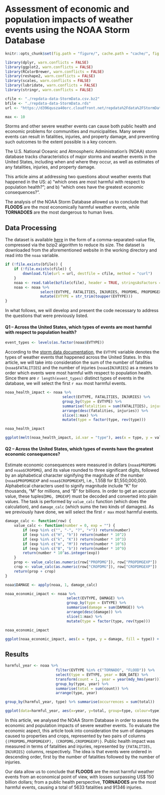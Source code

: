 <!--
http://redheadedstepdata.io/large-weather-events/
-->
# Assessment of economic and population impacts of weather events using the NOAA Storm Database

```r
knitr::opts_chunk$set(fig.path = "figure/", cache.path = "cache/", fig.width = 9, fig.height = 6, dpi = 144)

library(dplyr, warn.conflicts = FALSE)
library(ggplot2, warn.conflicts = FALSE)
library(RColorBrewer, warn.conflicts = FALSE)
library(reshape2, warn.conflicts = FALSE)
library(scales, warn.conflicts = FALSE)
library(lubridate, warn.conflicts = FALSE)
library(stringr, warn.conflicts = FALSE)

cfile <- "./repdata-data-StormData.csv.bz2"
bfile <- "./repdata-data-StormData.rds"
url <- "https://d396qusza40orc.cloudfront.net/repdata%2Fdata%2FStormData.csv.bz2"

max <- 10
```

Storms and other severe weather events can cause both public health and economic problems for communities and municipalities. Many severe events can result in fatalities, injuries, and property damage, and preventing such outcomes to the extent possible is a key concern.

The U.S. National Oceanic and Atmospheric Administration's (NOAA) storm database tracks characteristics of major storms and weather events in the United States, including when and where they occur, as well as estimates of any fatalities, injuries, and property damage.

This article aims at addressing two questions about weather events that happened in the US: a) "which ones are most harmful with respect to population health?"; and b) "which ones have the greatest economic consequences?".

The analysis of the NOAA Storm Database allowed us to conclude that **FLOODS** are the most economically harmful weather events, while **TORNADOES** are the most dangerous to human lives.

## Data Processing

The dataset is available [here](`r url`) in the form of a comma-separated-value file, compressed via the bzip2 algorithm to reduce its size. The dataset is downloaded from the aforementioned website in the working directory and read into the `noaa` variable.

```r
if (!file.exists(bfile)) {
    if (!file.exists(cfile)) {
        download.file(url = url, destfile = cfile, method = "curl")
    }
    noaa <- read.table(bzfile(cfile), header = TRUE, stringsAsFactors = FALSE, na.strings = "NA", sep = ",", quote = "\"")
    noaa <- noaa %>%
                select(EVTYPE, FATALITIES, INJURIES, PROPDMG, PROPDMGEXP, CROPDMG, CROPDMGEXP, BGN_DATE) %>%
                mutate(EVTYPE = str_trim(toupper(EVTYPE)))
}
```

In what follows, we will develop and present the code necessary to address the questions that were previously listed.

#### Q1 -- Across the United States, which types of events are most harmful with respect to population health?

```r
event_types <- levels(as.factor(noaa$EVTYPE))
```

According to the [storm data documentation](https://d396qusza40orc.cloudfront.net/repdata%2Fpeer2_doc%2Fpd01016005curr.pdf), the `EVTYPE` variable denotes the types of weather events that happened across the United States. In this article, we will take into consideration the sum of the number of fatalities (`noaa$FATALITIES`) and the number of injuries (`noaa$INJURIES`) as a means to order which events were most harmful with respect to population health. Since there are `r length(event_types)` distinct types of events in the database, we will select the first `r max` most harmful events.

```r
noaa_health_impact <- noaa %>%
                          select(EVTYPE, FATALITIES, INJURIES) %>%
                          group_by(type = EVTYPE) %>% 
                          summarise(fatalities = sum(FATALITIES), injuries = sum(INJURIES)) %>%
                          arrange(desc(fatalities, injuries)) %>%
                          slice(1:max) %>%
                          mutate(type = factor(type, rev(type)))

noaa_health_impact

ggplot(melt(noaa_health_impact, id.var = "type"), aes(x = type, y = value, fill = variable)) + geom_bar(stat = "identity") + coord_flip() + scale_y_continuous(labels = comma) + xlab("Severe Weather Event") + ylab("Health Impact (Fatalities + Injuries)") + ggtitle("Public Health Consequences") + scale_fill_manual(values = c("#FF0000", "#FF9912"), name ="Impact", labels=c("Fatalities", "Injuries"))
```

#### Q2 -- Across the United States, which types of events have the greatest economic consequences?

Estimate economic consequences were measured in dollars (`noaa$PROPDMG` and `noaa$CROPDMG`), and its value rounded to three significant digits, followed by an alphabetical character signifying the magnitude of the number (`noaa$PROPDMGEXP` and `noaa$CROPDMGEXP`), i.e., 1.55B for $1,550,000,000. Alphabetical characters used to signify magnitude include "K" for thousands, "M" for millions, and "B" for billions. In order to get an accurate value, these tuples(`DMG, DMGEXP`) must be decoded and converted into plain values. The task is performed by `value_calc` function (which does the calculation), and `damage_calc` (which sums the two kinds of damages). As we previously have done, we will select the first `r max` most harmful events.

```r
damage_calc <- function(row) {
    value_calc <- function(number = 0, exp = "") {
        if (exp %in% c("", "-", "?", "+")) return(number)
        if (exp %in% c("H", "h")) return(number * 10^2)
        if (exp %in% c("k", "K")) return(number * 10^3)
        if (exp %in% c("m", "M")) return(number * 10^6)
        if (exp %in% c("B", "b")) return(number * 10^9)
        return(number * 10^as.integer(exp))
    }
    prop <- value_calc(as.numeric(row["PROPDMG"]), row["PROPDMGEXP"])
    crop <- value_calc(as.numeric(row["CROPDMG"]), row["CROPDMGEXP"])
    return(prop + crop)
}

noaa$DAMAGE <- apply(noaa, 1, damage_calc)

noaa_economic_impact <- noaa %>%
                            select(EVTYPE, DAMAGE) %>%
                            group_by(type = EVTYPE) %>% 
                            summarise(damage = sum(DAMAGE)) %>%
                            arrange(desc(damage)) %>%
                            slice(1:max) %>%
                            mutate(type = factor(type, rev(type)))

noaa_economic_impact

ggplot(noaa_economic_impact, aes(x = type, y = damage, fill = type)) + geom_bar(stat = "identity") + scale_fill_manual(values = colorRampPalette(brewer.pal(5,"Reds"))(max)) + coord_flip() + scale_y_continuous(labels = comma) + xlab("Severe Weather Event") + ylab("Damages (US$)") + ggtitle("Economic Consequences") + guides(fill = FALSE)
```


## Results

```r
harmful_year <- noaa %>%
                       filter(EVTYPE %in% c("TORNADO", "FLOOD")) %>%
                       select(type = EVTYPE, year = BGN_DATE) %>%
                       transform(count = 1, year = year(mdy_hms(year))) %>%
                       group_by(type, year) %>%
                       summarise(total = sum(count)) %>%
                       arrange(type, year)

group_by(harmful_year, type) %>% summarise(occurrences = sum(total))

ggplot(data=harmful_year, aes(x=year, y=total, group=type, colour=type)) + geom_line() + geom_point(size = 3)  + scale_x_continuous(breaks = c(seq(from = 1950, to = 2011, by = 10))) + scale_y_continuous(breaks = c(seq(from = 0, to = 4000, by = 500))) + scale_color_brewer(palette = "Set1") + xlab("Year") + ylab("Occurrences") + ggtitle("Most Harmful Event Occurrences per Year")
```

In this article, we analysed the NOAA Storm Database in order to assess the economic and population impacts of severe weather events. To evaluate the economic aspect, this article took into consideration the sum of damages caused to properties and crops, represented by two pairs of columns `{(PROPDMG,PROPDMGEXP), (CROPDMG,CROPDMGEXP)}`. Public health impact was measured in terms of fatalities and injuries, represented by `{FATALITIES, INJURIES}` columns, respectively. The idea is that events were ordered in descending order, first by the number of fatalities followed by the number of injuries.

Our data allow us to conclude that **FLOODS** are the most harmful weather events from an economical point of view, with losses surpassing US$ 150 billion dollars; from a public health perspective, **TORNADOES** are the most harmful events, causing a total of 5633 fatalities and 91346 injuries.